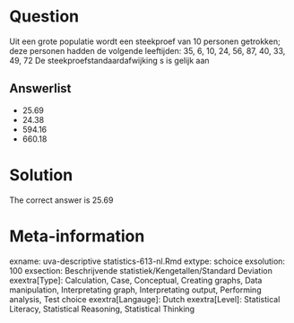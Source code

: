 Question
========

Uit een grote populatie wordt een steekproef van 10 personen getrokken; deze personen hadden de volgende leeftijden:
35, 6, 10, 24, 56, 87, 40, 33, 49, 72
De steekproefstandaardafwijking s is gelijk aan 

Answerlist
----------
* 25.69
* 24.38
* 594.16
* 660.18

Solution
========

The correct answer is  25.69 

Meta-information
================
exname: uva-descriptive statistics-613-nl.Rmd 
extype: schoice 
exsolution: 100 
exsection: Beschrijvende statistiek/Kengetallen/Standard Deviation
exextra[Type]: Calculation, Case, Conceptual, Creating graphs, Data manipulation, Interpretating graph, Interpretating output, Performing analysis, Test choice 
exextra[Langauge]: Dutch 
exextra[Level]: Statistical Literacy, Statistical Reasoning, Statistical Thinking 
